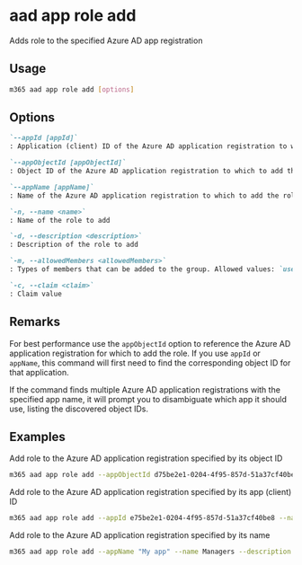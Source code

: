 
# aad app role add

Adds role to the specified Azure AD app registration

## Usage

```sh
m365 aad app role add [options]
```

## Options

```md definition-list
`--appId [appId]`
: Application (client) ID of the Azure AD application registration to which to add the role. Specify either `appId`, `appObjectId` or `appName`

`--appObjectId [appObjectId]`
: Object ID of the Azure AD application registration to which to add the role. Specify either `appId`, `appObjectId` or `appName`

`--appName [appName]`
: Name of the Azure AD application registration to which to add the role. Specify either `appId`, `appObjectId` or `appName`

`-n, --name <name>`
: Name of the role to add

`-d, --description <description>`
: Description of the role to add

`-m, --allowedMembers <allowedMembers>`
: Types of members that can be added to the group. Allowed values: `usersGroups`, `applications`, `both`

`-c, --claim <claim>`
: Claim value
```

<Global />

## Remarks

For best performance use the `appObjectId` option to reference the Azure AD application registration for which to add the role. If you use `appId` or `appName`, this command will first need to find the corresponding object ID for that application.

If the command finds multiple Azure AD application registrations with the specified app name, it will prompt you to disambiguate which app it should use, listing the discovered object IDs.

## Examples

Add role to the Azure AD application registration specified by its object ID

```sh
m365 aad app role add --appObjectId d75be2e1-0204-4f95-857d-51a37cf40be8 --name Managers --description "Managers" --allowedMembers usersGroups --claim managers
```

Add role to the Azure AD application registration specified by its app (client) ID

```sh
m365 aad app role add --appId e75be2e1-0204-4f95-857d-51a37cf40be8 --name Managers --description "Managers" --allowedMembers usersGroups --claim managers
```

Add role to the Azure AD application registration specified by its name

```sh
m365 aad app role add --appName "My app" --name Managers --description "Managers" --allowedMembers usersGroups --claim managers
```
